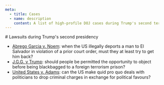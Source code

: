```yaml
---
meta:
  - title: Cases
  - name: description
    content: A list of high-profile DOJ cases during Trump's second term.
---
```




<Frame>
# Lawsuits during Trump's second presidency

- [Abrego Garcia v. Noem](/cases/abrego-garcia): when the US illegally deports a man to El Salvador in violation of a prior court order, must they at least try to get him back?
- [J.G.G. v Trump](/cases/jgg-v-trump): should people be permitted the opportunity to object before being blackbagged to a foreign terrorism prison?
- [United States v. Adams](/cases/adams): can the US make quid pro quo deals with politicians to drop criminal charges in exchange for political favours?
</Frame>
